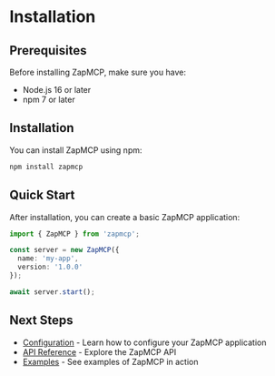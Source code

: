 # Installation

## Prerequisites

Before installing ZapMCP, make sure you have:

- Node.js 16 or later
- npm 7 or later

## Installation

You can install ZapMCP using npm:

```bash
npm install zapmcp
```

## Quick Start

After installation, you can create a basic ZapMCP application:

```typescript
import { ZapMCP } from 'zapmcp';

const server = new ZapMCP({
  name: 'my-app',
  version: '1.0.0'
});

await server.start();
```

## Next Steps

- [Configuration](/docs/configuration) - Learn how to configure your ZapMCP application
- [API Reference](/docs/api) - Explore the ZapMCP API
- [Examples](/docs/examples) - See examples of ZapMCP in action 